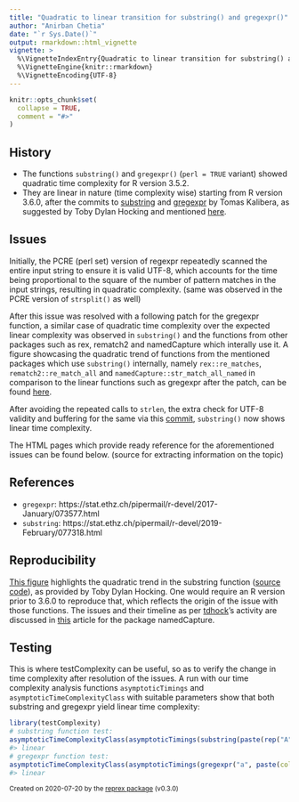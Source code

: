 ```yaml
---
title: "Quadratic to linear transition for substring() and gregexpr()"
author: "Anirban Chetia"
date: "`r Sys.Date()`"
output: rmarkdown::html_vignette
vignette: >
  %\VignetteIndexEntry{Quadratic to linear transition for substring() and gregexpr()}
  %\VignetteEngine{knitr::rmarkdown}
  %\VignetteEncoding{UTF-8}
---
```


```r
knitr::opts_chunk$set(
  collapse = TRUE,
  comment = "#>"
)
```

## History
- The functions `substring()` and `gregexpr()` (`perl = TRUE` variant) showed quadratic time complexity for R version 3.5.2.
- They are linear in nature (time complexity wise) starting from R version 3.6.0, after the commits to [substring](https://github.com/wch/r-source/commit/4931902af83938a21f4d3f8fa0fce81ad062f2c1) and [gregexpr](https://github.com/wch/r-source/commit/98d247645ba95270bd14790284500a699caebf52) by Tomas Kalibera, as suggested by Toby Dylan Hocking and mentioned [here](https://github.com/tdhock/namedCapture-article#6-mar-2019).

## Issues
Initially, the PCRE (perl set) version of regexpr repeatedly scanned the entire input string to ensure it is valid UTF-8, which accounts for the time being proportional to the square of the number of pattern matches in the input strings, resulting in quadratic complexity. (same was observed in the PCRE version of `strsplit()` as well)

After this issue was resolved with a following patch for the gregexpr function, a similar case of quadratic time complexity over the expected linear complexity was observed in `substring()` and the functions from other packages such as rex, rematch2 and namedCapture which interally use it. A figure showcasing the quadratic trend of functions from the mentioned packages which use `substring()` internally, namely `rex::re_matches`, `rematch2::re_match_all` and `namedCapture::str_match_all_named` in comparison to the linear functions such as gregexpr after the patch, can be found [here](https://github.com/tdhock/namedCapture-article/blob/master/figure-trackDb-pkgs.png).

After avoiding the repeated calls to `strlen`, the extra check for UTF-8 validity and buffering for the same via this [commit](https://github.com/wch/r-source/commit/4931902af83938a21f4d3f8fa0fce81ad062f2c1), `substring()` now shows linear time complexity. 

The HTML pages which provide ready reference for the aforementioned issues can be found below. (source for extracting information on the topic)

## References
- `gregexpr`: https://stat.ethz.ch/pipermail/r-devel/2017-January/073577.html 
- `substring`: https://stat.ethz.ch/pipermail/r-devel/2019-February/077318.html 

## Reproducibility
[This figure](https://github.com/tdhock/namedCapture-article/blob/master/figure-substring-bug.png) highlights the quadratic trend in the substring function ([source code](https://github.com/tdhock/namedCapture-article/blob/master/figure-substring-bug.R)), as provided by Toby Dylan Hocking.
One would require an R version prior to 3.6.0 to reproduce that, which reflects the origin of the issue with those functions. The issues and their timeline as per [tdhock](https://github.com/tdhock)'s activity are discussed in [this](https://github.com/tdhock/namedCapture-article) article for the package namedCapture.

## Testing
This is where testComplexity can be useful, so as to verify the change in time complexity after resolution of the issues. A run with our time complexity analysis functions `asymptoticTimings` and `asymptoticTimeComplexityClass` with suitable parameters show that both substring and gregexpr yield linear time complexity:
```r
library(testComplexity)
# substring function test:
asymptoticTimeComplexityClass(asymptoticTimings(substring(paste(rep("A", data.sizes), collapse = ""), 1:data.sizes, 1:data.sizes), data.sizes = 10^seq(1, 5, by = 0.5), max.seconds = 1))
#> linear
# gregexpr function test:
asymptoticTimeComplexityClass(asymptoticTimings(gregexpr("a", paste(collapse = "", rep("ab", data.sizes)), perl = TRUE), data.sizes = 10^seq(1, 5, by = 0.5), max.seconds = 1))
#> linear
```

<sup>Created on 2020-07-20 by the [reprex package](https://reprex.tidyverse.org) (v0.3.0)</sup>



